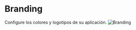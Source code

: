 # Branding
Configure los colores y logotipos de su aplicación.
![Branding](../../../src/images/19_branding.png)